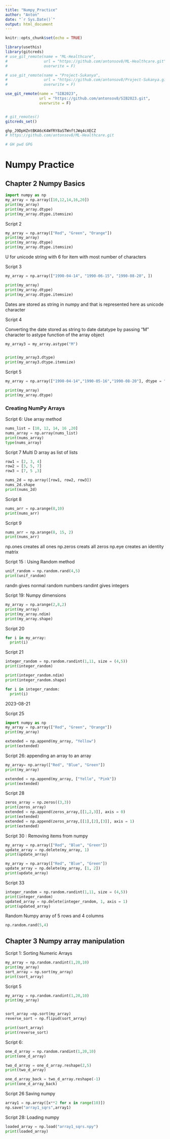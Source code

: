 ```yaml
---
title: "Numpy_Practice"
author: "Anton"
date: "`r Sys.Date()`"
output: html_document
---
```


```r
knitr::opts_chunk$set(echo = TRUE)
```

```r
library(usethis)
library(gitcreds)
# use_git_remote(name = "ML-Healthcare",
#                url = "https://github.com/antonsov8/ML-Healthcare.git",
#                overwrite = F)

# use_git_remote(name = "Project-Sukanya",
#                url = "https://github.com/antonsov8/Project-Sukanya.git",
#                overwrite = F)

use_git_remote(name = "SIB2023",
               url = "https://github.com/antonsov8/SIB2023.git",
               overwrite = F)


# git_remotes()
gitcreds_set()

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
# https://github.com/antonsov8/ML-Healthcare.git

# GH pwd GPG
```


# Numpy Practice


## Chapter 2 Numpy Basics

```python
import numpy as np
my_array = np.array([10,12,14,16,20])
print(my_array)
print(my_array.dtype)
print(my_array.dtype.itemsize)
```
Script 2
```python
my_array = np.array(["Red", "Green", "Orange"])
print(my_array)
print(my_array.dtype)
print(my_array.dtype.itemsize)
```

U for unicode string with 6 for item with most number of characters

Script 3

```python
my_array = np.array(["1990-04-14", "1990-06-15", "1990-08-20", ])

print(my_array)
print(my_array.dtype)
print(my_array.dtype.itemsize)


```
Dates are stored as string in numpy and that is represented here as unicode character

Script 4

Converting the date stored as string to date datatype by passing "M" character to astype function of the array object
```python
my_array3 = my_array.astype("M")


print(my_array3.dtype)
print(my_array3.dtype.itemsize)

```
Script 5

```python
my_array = np.array(["1990-04-14","1990-05-16","1990-08-20"], dtype = "M")

print(my_array)
print(my_array.dtype)

```


### Creating NumPy Arrays   

Script 6: Use array method
```python
nums_list = [10, 12, 14, 16 ,20]
nums_array = np.array(nums_list)
print(nums_array)
type(nums_array)
```

Script 7 
Multi D array as list of lists

```python
row1 = [2, 3, 4]
row2 = [3, 5, 7]
row3 = [7, 5 ,3]

nums_2d = np.array([row1, row2, row3])
nums_2d.shape
print(nums_2d)
```

Script 8 
```python
nums_arr = np.arange(8,10)
print(nums_arr)
```

Script 9 

```python
nums_arr = np.arange(8, 15, 2)
print(nums_arr)
```

np.ones creates all ones
np.zeros creats all zeros
np.eye creates an identity matrix

Script 15 : Using Random method

```python
unif_random = np.random.rand(4,5)
print(unif_random)
```

randn gives normal random numbers
randint gives integers

Script 19: Numpy dimensions
```python
my_array = np.arange(2,8,2)
print(my_array)
print(my_array.ndim)
print(my_array.shape)

```

Script 20
```python
for i in my_array:
  print(i)
```

Script 21 


```python
integer_random = np.random.randint(1,11, size = (4,5))
print(integer_random)
```

```python
print(integer_random.ndim)
print(integer_random.shape)
```


```python
for i in integer_random:
  print(i)
```

2023-08-21 

Script 25

```python
import numpy as np
my_array = np.array(["Red", "Green", "Orange"])
print(my_array)

extended = np.append(my_array, "Yellow")
print(extended)
```

Script 26: appending an array to an array
```python
my_array= np.array(["Red", "Blue", "Green"])
print(my_array)

extended = np.append(my_array, ["Yello", "Pink"])
print(extended)
```

Script 28 
```python
zeros_array = np.zeros((3,3))
print(zeros_array)
extended = np.append(zeros_array,[[1,2,3]], axis = 0)
print(extended)
extended = np.append(zeros_array,[[1],[2],[3]], axis = 1)
print(extended)
```

Script 30 : Removing items from numpy

```python
my_array = np.array(["Red", "Blue", "Green"])
update_array = np.delete(my_array, 1)
print(update_array)
```
```python
my_array = np.array(["Red", "Blue", "Green"])
update_array = np.delete(my_array, [1, 2])
print(update_array)

```
Script 33
```python
integer_random = np.random.randint(1,11, size = (4,5))
print(integer_random)
updated_array = np.delete(integer_random, 1, axis = 1)
print(updated_array)
```

Random Numpy array of 5 rows and 4 columns
```python

np.random.rand(5,4)
```



## Chapter 3 Numpy array manipulation

Script 1: Sorting Numeric Arrays

```python
my_array = np.random.randint(1,20,10)
print(my_array)
sort_array = np.sort(my_array)
print(sort_array)
```

Script 5

```python
my_array = np.random.randint(1,20,10)
print(my_array)


sort_array =np.sort(my_array)
reverse_sort = np.flipud(sort_array)

print(sort_array)
print(reverse_sort)

```


Script 6:
```python
one_d_array = np.random.randint(1,20,10)
print(one_d_array)

two_d_array = one_d_array.reshape(2,5)
print(two_d_array)

one_d_array_back = two_d_array.reshape(-1)
print(one_d_array_back)
```

Script 26 Saving numpy

```python
array1 = np.array([x**2 for x in range(10)])
np.save("array1_sqrs",array1)

```

Script 28: Loading numpy
```python
loaded_array = np.load("array1_sqrs.npy")
print(loaded_array)
```


